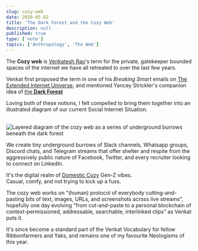 ```yaml
---
slug: cozy-web
date: 2020-05-02
title: 'The Dark Forest and the Cozy Web'
description: null
published: true
type: ['note']
topics: ['Anthropology', 'The Web']
---
```


The **Cozy web** is <a href="https://venkateshrao.com/">Venkatesh Rao</a>'s term for the private, gatekeeper bounded spaces of the internet we have all retreated to over the last few years. 

Venkat first proposed the term in one of his _Breaking Smart_ emails on <a href="https://breakingsmart.substack.com/p/the-extended-internet-universe">The Extended Internet Universe</a>, and mentioned Yancey Strickler's companion idea of <a href="https://onezero.medium.com/the-dark-forest-theory-of-the-internet-7dc3e68a7cb1">the **Dark Forest**</a>

Loving both of these notions, I felt compelled to bring them together into an illustrated diagram of our current Social Internet Situation.

<br />

<Image src="https://res.cloudinary.com/dg3gyk0gu/image/upload/c_scale,w_960/v1589323597/maggieappleton.com/notes/cozyweb-tw.png" alt="Layered diagram of the cozy web as a series of underground burrows beneath the dark forest" />

We create tiny underground burrows of Slack channels, Whatsapp groups, Discord chats, and Telegram streams that offer shelter and respite from the aggressively public nature of Facebook, Twitter, and every recruiter looking to connect on LinkedIn.

It's the digital realm of <a href="https://www.ribbonfarm.com/series/domestic-cozy/">Domestic Cozy</a> Gen-Z vibes.  
Casual, comfy, and not trying to kick up a fuss.  

The cozy web works on "(human) protocol of everybody cutting-and-pasting bits of text, images, URLs, and screenshots across live streams", hopefully one day evolving "from cut-and-paste to a personal blockchain of context-permissioned, addressable, searchable, interlinked clips" as Venkat puts it.

It's since become a standard part of the Venkat Vocabulary for fellow Ribbonfarmers and Yaks, and remains one of my favourite <Link to="/neologisms">Neologisms</Link> of this year.